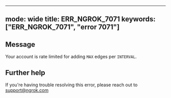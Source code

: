 
---
mode: wide
title: ERR_NGROK_7071
keywords: ["ERR_NGROK_7071", "error 7071"]
---

## Message
Your account is rate limited for adding `MAX` edges per `INTERVAL`.




## Further help
If you're having trouble resolving this error, please reach out to [support@ngrok.com](mailto:support@ngrok.com?subject=Help%20with%20ERR_NGROK_7071)

